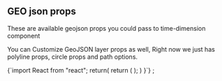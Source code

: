 ## GEO json props

These are available geojson props you could pass to time-dimension component

You can Customize GeoJSON layer props as well, Right now we just has polyline props, circle props and path options.


<GeoJSONProps />


<SyntaxHighlighter>
  {`import React from "react";
 return(
  return (
    <HesabaTimeDimension
      mapProps={{
        center: [35.76498031616211, 51.33673858642578],
        zoom: 13,
        zoomControl: false,
      }}
      data={data}
      layerProps={{
        circleProps: { radius: 10 },
        pathOptions: { fillColor: "#0FF", color: "#F0F" },
        polylineProps: { opacity: 0.4 },
      }}
    />
  );
 )
}`}
</SyntaxHighlighter>
;
